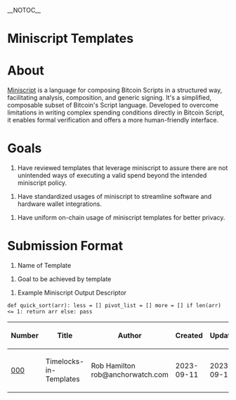 __NOTOC__

=Miniscript Templates=

=About=

[https://bitcoin.sipa.be/miniscript/ Miniscript] is a language for composing Bitcoin Scripts in a structured way, facilitating analysis, composition, and generic signing. It's a simplified, composable subset of Bitcoin's Script language. Developed to overcome limitations in writing complex spending conditions directly in Bitcoin Script, it enables formal verification and offers a more human-friendly interface.

=Goals=

# Have reviewed templates that leverage miniscript to assure there are not unintended ways of executing a valid spend beyond the intended miniscript policy.

# Have standardized usages of miniscript to streamline software and hardware wallet integrations.

# Have uniform on-chain usage of miniscript templates for better privacy.

=Submission Format=

# Name of Template

# Goal to be achieved by template

# Example Miniscript Output Descriptor


<code>
def quick_sort(arr):      
less = []                 
pivot_list = []           
more = []                 
if len(arr) <= 1:         
return arr                
else:                     
pass                      
</code>


{| class="wikitable sortable" style="width: auto; text-align: center; font-size: smaller; table-layout: fixed;"
!Number
!Title
!Author
!Created
!Updated
!Version
!Status
|- style="background-color: #ffcfcf"
| [[Miniscript-Template-000-Timelocks-in-Templates.mediawiki|000]]
| Timelocks-in-Templates
| Rob Hamilton rob@anchorwatch.com
| 2023-09-11
| 2023-09-11
| v0.0.1
| Active
|}
